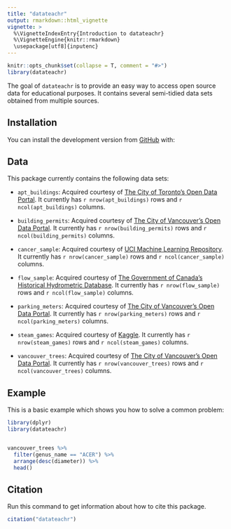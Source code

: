 ```yaml
---
title: "datateachr"
output: rmarkdown::html_vignette
vignette: >
  %\VignetteIndexEntry{Introduction to datateachr}
  %\VignetteEngine{knitr::rmarkdown}
  \usepackage[utf8]{inputenc}
---
```


```r
knitr::opts_chunk$set(collapse = T, comment = "#>")
library(datateachr)
```

The goal of `datateachr` is to provide an easy way to access open source data for educational purposes. It contains several semi-tidied data sets obtained from multiple sources.

## Installation

You can install the development version from [GitHub](https://github.com/UBC-MDS/datateachr) with:

## Data

This package currently contains the following data sets:
  
  - `apt_buildings`: Acquired courtesy of [The City of Toronto's Open Data Portal](https://open.toronto.ca/). It currently has `r nrow(apt_buildings)` rows and `r ncol(apt_buildings)` columns.
  
  - `building_permits`: Acquired courtesy of [The City of Vancouver's Open Data Portal](https://opendata.vancouver.ca/pages/home/). It currently has `r nrow(building_permits)` rows and `r ncol(building_permits)` columns.
  
  - `cancer_sample`: Acquired courtesy of [UCI Machine Learning Repository](https://archive.ics.uci.edu/ml/index.php). It currently has `r nrow(cancer_sample)` rows and `r ncol(cancer_sample)` columns.
  
  - `flow_sample`: Acquired courtesy of [The Government of Canada's Historical Hydrometric Database](https://wateroffice.ec.gc.ca/mainmenu/historical_data_index_e.html). It currently has `r nrow(flow_sample)` rows and `r ncol(flow_sample)` columns.
  
  - `parking_meters`: Acquired courtesy of [The City of Vancouver's Open Data Portal](https://opendata.vancouver.ca/pages/home/). It currently has `r nrow(parking_meters)` rows  and `r ncol(parking_meters)` columns.
  
  - `steam_games`: Acquired courtesy of [Kaggle](https://www.kaggle.com/trolukovich/steam-games-complete-dataset). It currently has `r nrow(steam_games)` rows and `r ncol(steam_games)` columns.
  
  - `vancouver_trees`: Acquired courtesy of [The City of Vancouver's Open Data Portal](https://opendata.vancouver.ca/pages/home/). It currently has `r nrow(vancouver_trees)` rows and `r ncol(vancouver_trees)` columns.

 
## Example

This is a basic example which shows you how to solve a common problem:

```r
library(dplyr)
library(datateachr)


vancouver_trees %>%
  filter(genus_name == "ACER") %>% 
  arrange(desc(diameter)) %>%
  head()
```


## Citation

Run this command to get information about how to cite this package.

```r
citation("datateachr")
```
